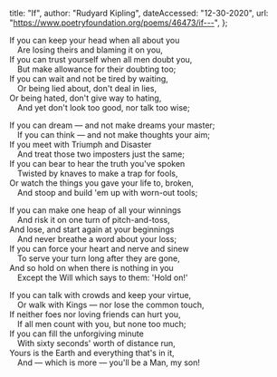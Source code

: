   title: "If",
  author: "Rudyard Kipling",
  dateAccessed: "12-30-2020",
  url: "https://www.poetryfoundation.org/poems/46473/if---",
};

If you can keep your head when all about you <br />
&emsp;Are losing theirs and blaming it on you, <br />
If you can trust yourself when all men doubt you, <br />
&emsp;But make allowance for their doubting too; <br />
If you can wait and not be tired by waiting, <br />
&emsp;Or being lied about, don't deal in lies, <br />
Or being hated, don't give way to hating, <br />
&emsp;And yet don't look too good, nor talk too wise; <br />

If you can dream &mdash; and not make dreams your master; <br />
&emsp;If you can think &mdash; and not make thoughts your aim; <br />
If you meet with Triumph and Disaster <br />
&emsp;And treat those two imposters just the same; <br />
If you can bear to hear the truth you've spoken <br />
&emsp;Twisted by knaves to make a trap for fools, <br />
Or watch the things you gave your life to, broken, <br />
&emsp;And stoop and build 'em up with worn-out tools; <br />

If you can make one heap of all your winnings <br />
&emsp;And risk it on one turn of pitch-and-toss, <br />
And lose, and start again at your beginnings <br />
&emsp;And never breathe a word about your loss; <br />
If you can force your heart and nerve and sinew <br />
&emsp;To serve your turn long after they are gone, <br />
And so hold on when there is nothing in you <br />
&emsp;Except the Will which says to them: 'Hold on!' <br />

If you can talk with crowds and keep your virtue, <br />
&emsp;Or walk with Kings &mdash; nor lose the common touch, <br />
If neither foes nor loving friends can hurt you, <br />
&emsp;If all men count with you, but none too much; <br />
If you can fill the unforgiving minute <br />
&emsp;With sixty seconds' worth of distance run, <br />
Yours is the Earth and everything that's in it, <br />
&emsp;And &mdash; which is more &mdash; you'll be a Man, my son! <br />
